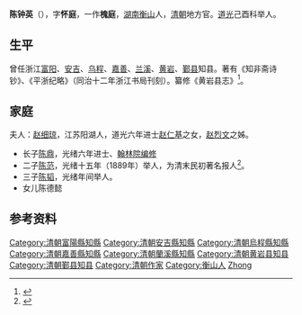 '''陈钟英'''（{{bd|1824年||1880年|}}），字'''怀庭'''，一作'''槐庭'''，[[湖南|湖南]][[衡山|衡山]]人，[[清朝|清朝]]地方官。[[道光|道光]]己酉科举人。

== 生平 ==
曾任浙江[[富阳县|富阳]]、[[安吉县|安吉]]、[[乌程县|乌程]]、[[嘉善县|嘉善]]、[[兰溪县|兰溪]]、[[黄岩县|黄岩]]、[[鄞县|鄞县]]知县。著有《知非斋诗钞》、《平浙纪略》（同治十二年浙江书局刊刻）。纂修《黄岩县志》<ref>{{cite book |author1=甘建华主编 |title=《湖湘文化名人衡阳辞典》 |publisher=尔雅文化出品}}</ref>。

== 家庭 ==
夫人：[[赵细琼|赵细琼]]，江苏阳湖人，道光六年进士[[赵仁基|赵仁基]]之女，[[赵烈文|赵烈文]]之姊。
* 长子[[陈鼎_(光绪进士)|陈鼎]]，光绪六年进士、[[翰林院编修|翰林院编修]]
* 二子[[陈范|陈范]]，光绪十五年（1889年）举人，为清末民初著名报人<ref>{{Cite web |url=http://www.czmuseum.com/default.php?mod=article&do=detail&tid=980 |title=陈范简介，常州博物馆，2011-01-07 |accessdate=2020-09-10 |archive-date=2016-03-04 |archive-url=https://web.archive.org/web/20160304074029/http://www.czmuseum.com/default.php?mod=article&do=detail&tid=980 |dead-url=no }}</ref>。
* 三子[[陈韬|陈韬]]，光绪年间举人。
* 女儿陈德懿

== 参考资料 ==
{{reflist}}

{{清朝陈嘉言家系}}

{{Authority control}}
{{DEFAULTSORT:Chen陈}}
[[Category:清朝富陽縣知縣|Category:清朝富陽縣知縣]]
[[Category:清朝安吉縣知縣|Category:清朝安吉縣知縣]]
[[Category:清朝烏程縣知縣|Category:清朝烏程縣知縣]]
[[Category:清朝嘉善縣知縣|Category:清朝嘉善縣知縣]]
[[Category:清朝蘭溪縣知縣|Category:清朝蘭溪縣知縣]]
[[Category:清朝黄岩县知县|Category:清朝黄岩县知县]]
[[Category:清朝鄞县知县|Category:清朝鄞县知县]]
[[Category:清朝作家|Category:清朝作家]]
[[Category:衡山人|Category:衡山人]]
[[Category:陈姓|Zhong]]